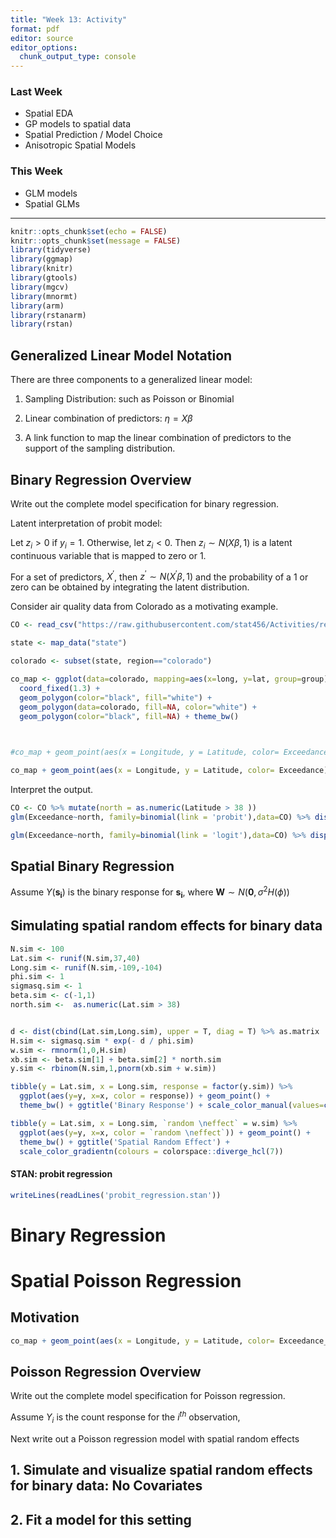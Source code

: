 ```yaml
---
title: "Week 13: Activity"
format: pdf
editor: source
editor_options: 
  chunk_output_type: console
---
```



### Last Week

- Spatial EDA
- GP models to spatial data
- Spatial Prediction / Model Choice
- Anisotropic Spatial Models

### This Week

- GLM models
- Spatial GLMs

---


```r
knitr::opts_chunk$set(echo = FALSE)
knitr::opts_chunk$set(message = FALSE)
library(tidyverse)
library(ggmap)
library(knitr)
library(gtools)
library(mgcv)
library(mnormt)
library(arm)
library(rstanarm)
library(rstan)
```

## Generalized Linear Model Notation
There are three components to a generalized linear model:

1. Sampling Distribution: such as Poisson or Binomial
\vfill

2. Linear combination of predictors: $\eta = X\beta$
\vfill

3. A link function to map the linear combination of predictors to the support of the sampling distribution.

\vfill

## Binary Regression Overview
Write out the complete model specification for binary regression.
\vfill



\newpage
Latent interpretation of probit model:

Let $z_i > 0$ if $y_i = 1$. Otherwise, let $z_i <0$. Then $z_i \sim N(X \beta, 1)$ is a latent continuous variable that is mapped to zero or 1.

\vfill

For a set of predictors, $X^{'}$, then $z^{'} \sim N(X^{'} \beta, 1)$ and the probability of a 1 or zero can be obtained by integrating the latent distribution.

\vfill


Consider air quality data from Colorado as a motivating example.

```r
CO <- read_csv("https://raw.githubusercontent.com/stat456/Activities/refs/heads/main/CO_air.csv")

state <- map_data("state")

colorado <- subset(state, region=="colorado")

co_map <- ggplot(data=colorado, mapping=aes(x=long, y=lat, group=group)) + 
  coord_fixed(1.3) + 
  geom_polygon(color="black", fill="white") + 
  geom_polygon(data=colorado, fill=NA, color="white") + 
  geom_polygon(color="black", fill=NA) + theme_bw()


  
#co_map + geom_point(aes(x = Longitude, y = Latitude, color= Exceedance_Count), data = CO, inherit.aes = F) + ggtitle("Ozone Measurements")

co_map + geom_point(aes(x = Longitude, y = Latitude, color= Exceedance), data = CO, inherit.aes = F) + ggtitle("Ozone Measurements")
```

\newpage


Interpret the output.

```r
CO <- CO %>% mutate(north = as.numeric(Latitude > 38 ))
glm(Exceedance~north, family=binomial(link = 'probit'),data=CO) %>% display()
```

\vfill

```r
glm(Exceedance~north, family=binomial(link = 'logit'),data=CO) %>% display()
```


\vfill

## Spatial Binary Regression
Assume $Y(\boldsymbol{s_i})$ is the binary response for $\boldsymbol{s_i}$,
\begin{eqnarray*}
Y(\boldsymbol{s_i})|\beta, w(\boldsymbol{s_i}) &\sim& Bernoulli(\pi(\boldsymbol{s_i}))\\
\Phi^{-1}(\pi(\boldsymbol{s_i})) &=& X(\boldsymbol{s_i}) \beta + w(\boldsymbol{s_i}), \\
\end{eqnarray*}
where $\boldsymbol{W} \sim N(\boldsymbol{0},\sigma^2 H(\phi))$

\vfill


\newpage

## Simulating spatial random effects for binary data


```r
N.sim <- 100
Lat.sim <- runif(N.sim,37,40)
Long.sim <- runif(N.sim,-109,-104)
phi.sim <- 1
sigmasq.sim <- 1
beta.sim <- c(-1,1)
north.sim <-  as.numeric(Lat.sim > 38)


d <- dist(cbind(Lat.sim,Long.sim), upper = T, diag = T) %>% as.matrix
H.sim <- sigmasq.sim * exp(- d / phi.sim)
w.sim <- rmnorm(1,0,H.sim)
xb.sim <- beta.sim[1] + beta.sim[2] * north.sim
y.sim <- rbinom(N.sim,1,pnorm(xb.sim + w.sim))
```

\newpage

```r
tibble(y = Lat.sim, x = Long.sim, response = factor(y.sim)) %>%
  ggplot(aes(y=y, x=x, color = response)) + geom_point() +
  theme_bw() + ggtitle('Binary Response') + scale_color_manual(values=c("#023FA5", "#8E063B"))

tibble(y = Lat.sim, x = Long.sim, `random \neffect` = w.sim) %>%
  ggplot(aes(y=y, x=x, color = `random \neffect`)) + geom_point() +
  theme_bw() + ggtitle('Spatial Random Effect') + 
  scale_color_gradientn(colours = colorspace::diverge_hcl(7))
```

\newpage

#### STAN: probit regression

```r
writeLines(readLines('probit_regression.stan'))
```


# Binary Regression



\newpage

# Spatial Poisson Regression

## Motivation

```r

co_map + geom_point(aes(x = Longitude, y = Latitude, color= Exceedance_Count), data = CO, inherit.aes = F) + ggtitle("Ozone Measurements")

```


## Poisson Regression Overview
Write out the complete model specification for Poisson regression.

\vfill

Assume $Y_i$ is the count response for the $i^{th}$ observation,


\vfill

Next write out a Poisson regression model with spatial random effects


\newpage


## 1. Simulate and visualize spatial random effects for binary data: No Covariates


## 2. Fit a model for this setting

